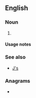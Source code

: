 {{also|js|Js|JS|j/s|J's}}
==English==

===Noun===
{{head|en|noun form}}

# {{plural of|j|lang=en}}

====Usage notes====
{{U:en:plurals of letters}}

===See also===
* [[J's]]

===Anagrams===
* {{anagrams|en|a=js|S.J.|SJ}}